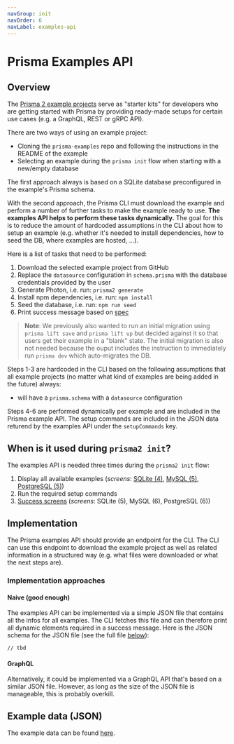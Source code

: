 ```yaml
---
navGroup: init
navOrder: 6
navLabel: examples-api
---
```


# Prisma Examples API

## Overview

The [Prisma 2 example projects](https://github.com/prisma/prisma-examples/tree/prisma2) serve as "starter kits" for developers who are getting started with Prisma by providing ready-made setups for certain use cases (e.g. a GraphQL, REST or gRPC API).

There are two ways of using an example project:

- Cloning the `prisma-examples` repo and following the instructions in the README of the example
- Selecting an example during the `prisma init` flow when starting with a new/empty database

The first approach always is based on a SQLite database preconfigured in the example's Prisma schema.

With the second approach, the Prisma CLI must download the example and perform a number of further tasks to make the example ready to use. **The examples API helps to perform these tasks dynamically.** The goal for this is to reduce the amount of hardcoded assumptions in the CLI about how to setup an example (e.g. whether it's needed to install dependencies, how to seed the DB, where examples are hosted, ...).

Here is a list of tasks that need to be performed:

1. Download the selected example project from GitHub
1. Replace the `datasource` configuration in `schema.prisma` with the database credentials provided by the user
1. Generate Photon, i.e. run: `prisma2 generate`
1. Install npm dependencies, i.e. run: `npm install`
1. Seed the database, i.e. run: `npm run seed`
1. Print success message based on [spec](./success-screens)

> **Note**: We previously also wanted to run an initial migration using `prisma lift save` and `prisma lift up` but decided against it so that users get their example in a "blank" state. The initial migration is also not needed because the ouput includes the instruction to immediately run `prisma dev` which auto-migrates the DB.

Steps 1-3 are hardcoded in the CLI based on the following assumptions that all example projects (no matter what kind of examples are being added in the future) always:

- will have a `prisma.schema` with a `datasource` configuration

Steps 4-6 are performed dynamically per example and are included in the Prisma example API. The setup commands are included in the JSON data returend by the examples API under the `setupCommands` key.

## When is it used during `prisma2 init`?

The examples API is needed three times during the `prisma2 init` flow:

1. Display all available examples (_screens_: [SQLite (4)](./sqlite#4-example-selection), [MySQL (5)](./mysql#5-example-selection), [PostgreSQL (5)](./postgresql#5-example-selection))
1. Run the required setup commands
1. [Success screens](./success-screens) (_screens_: SQLite (5), MySQL (6), PostgreSQL (6))

## Implementation

The Prisma examples API should provide an endpoint for the CLI. The CLI can use this endpoint to download the example project as well as related information in a structured way (e.g. what files were downloaded or what the next steps are).

### Implementation approaches

#### Naive (good enough)

The examples API can be implemented via a simple JSON file that contains all the infos for all examples. The CLI fetches this file and can therefore print all dynamic elements required in a success message. Here is the JSON schema for the JSON file (see the full file [below](#example-data-json)):

```jsonc
// tbd
```

#### GraphQL

Alternatively, it could be implemented via a GraphQL API that's based on a similar JSON file. However, as long as the size of the JSON file is manageable, this is probably overkill.

## Example data (JSON)

The example data can be found [here](https://github.com/prisma/prisma-examples/blob/prisma2/api.json).
